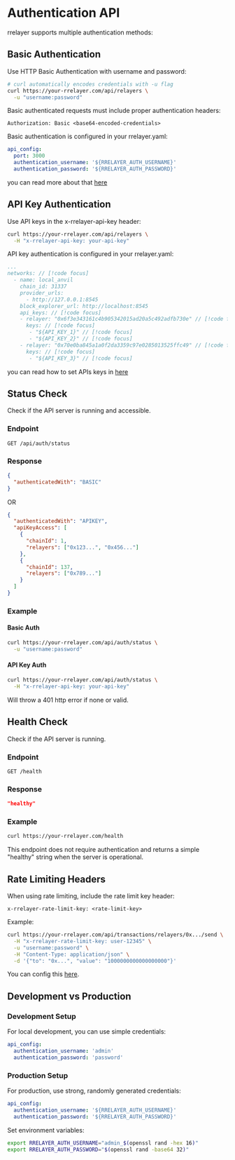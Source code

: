 # Authentication API

rrelayer supports multiple authentication methods:

## Basic Authentication

Use HTTP Basic Authentication with username and password:

```bash
# curl automatically encodes credentials with -u flag
curl https://your-rrelayer.com/api/relayers \
  -u "username:password"
```

Basic authenticated requests must include proper authentication headers:

```
Authorization: Basic <base64-encoded-credentials>
```

Basic authentication is configured in your rrelayer.yaml:

```yaml
api_config:
  port: 3000
  authentication_username: '${RRELAYER_AUTH_USERNAME}'
  authentication_password: '${RRELAYER_AUTH_PASSWORD}'
```

you can read more about that [here](/config/api-config)

## API Key Authentication

Use API keys in the x-rrelayer-api-key header:

```bash
curl https://your-rrelayer.com/api/relayers \
  -H "x-rrelayer-api-key: your-api-key"
```

API key authentication is configured in your rrelayer.yaml:

```yaml [rrelayer.yaml]
...
networks: // [!code focus]
  - name: local_anvil
    chain_id: 31337
    provider_urls:
      - http://127.0.0.1:8545
    block_explorer_url: http://localhost:8545
    api_keys: // [!code focus]
    - relayer: "0x6f3e343161c4b905342015ad20a5c492adfb730e" // [!code focus]
      keys: // [!code focus]
       - "${API_KEY_1}" // [!code focus]
       - "${API_KEY_2}" // [!code focus]
    - relayer: "0x70e0ba845a1a0f2da3359c97e0285013525ffc49" // [!code focus]
      keys: // [!code focus]
       - "${API_KEY_3}" // [!code focus]
```

you can read how to set APIs keys in [here](/config/networks/api-keys)

## Status Check

Check if the API server is running and accessible.

### Endpoint

```
GET /api/auth/status
```

### Response

```json
{
  "authenticatedWith": "BASIC"
}
```

OR

```json
{
  "authenticatedWith": "APIKEY",
  "apiKeyAccess": [
    {
      "chainId": 1,
      "relayers": ["0x123...", "0x456..."]
    },
    {
      "chainId": 137,
      "relayers": ["0x789..."]
    }
  ]
}
```

### Example

#### Basic Auth

```bash
curl https://your-rrelayer.com/api/auth/status \
  -u "username:password"
```

#### API Key Auth

```bash
curl https://your-rrelayer.com/api/auth/status \
  -H "x-rrelayer-api-key: your-api-key"
```

Will throw a 401 http error if none or valid.

## Health Check

Check if the API server is running.

### Endpoint

```
GET /health
```

### Response

```json
"healthy"
```

### Example

```bash
curl https://your-rrelayer.com/health
```

This endpoint does not require authentication and returns a simple "healthy" string when the server is operational.

## Rate Limiting Headers

When using rate limiting, include the rate limit key header:

```
x-rrelayer-rate-limit-key: <rate-limit-key>
```

Example:

```bash
curl https://your-rrelayer.com/api/transactions/relayers/0x.../send \
  -H "x-rrelayer-rate-limit-key: user-12345" \
  -u "username:password" \
  -H "Content-Type: application/json" \
  -d '{"to": "0x...", "value": "1000000000000000000"}'
```

You can config this [here](/config/rate-limits).

## Development vs Production

### Development Setup

For local development, you can use simple credentials:

```yaml
api_config:
  authentication_username: 'admin'
  authentication_password: 'password'
```

### Production Setup

For production, use strong, randomly generated credentials:

```yaml
api_config:
  authentication_username: '${RRELAYER_AUTH_USERNAME}'
  authentication_password: '${RRELAYER_AUTH_PASSWORD}'
```

Set environment variables:

```bash
export RRELAYER_AUTH_USERNAME="admin_$(openssl rand -hex 16)"
export RRELAYER_AUTH_PASSWORD="$(openssl rand -base64 32)"
```
